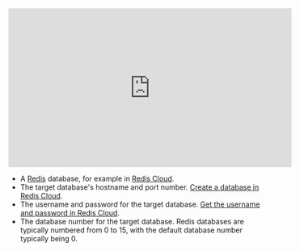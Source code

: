 <iframe
width="560"
height="315"
src="https://www.youtube.com/embed/_zpzzr2VtoM"
title="YouTube video player"
frameborder="0"
allow="accelerometer; autoplay; clipboard-write; encrypted-media; gyroscope; picture-in-picture"
allowfullscreen
></iframe>

- A [Redis](https://redis.io) database, for example in [Redis Cloud](https://redis.io/cloud/).
- The target database's hostname and port number. [Create a database in Redis Cloud](https://redis.io/docs/latest/operate/rc/rc-quickstart/#create-an-account).
- The username and password for the target database. [Get the username and password in Redis Cloud](https://redis.io/docs/latest/operate/rc/rc-quickstart/#connect-to-a-database).
- The database number for the target database. Redis databases are typically numbered from 0 to 15, with the default database number typically being 0.